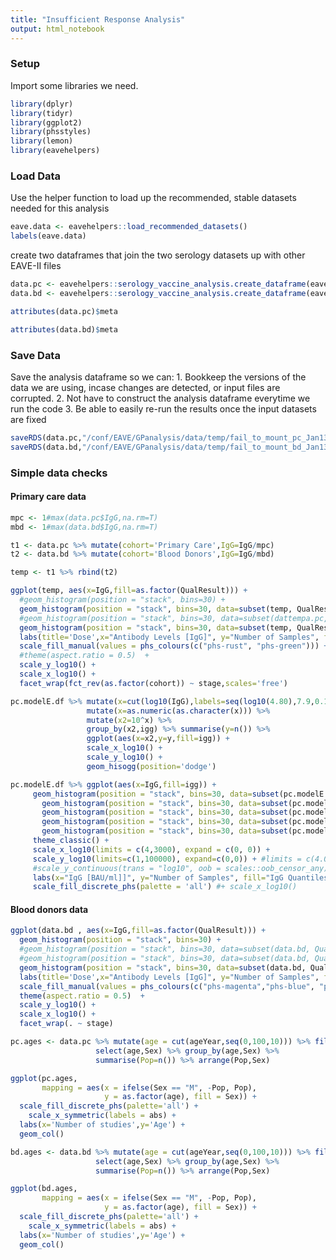 ```yaml
---
title: "Insufficient Response Analysis"
output: html_notebook
---
```



### Setup

Import some libraries we need.

```r
library(dplyr)
library(tidyr)
library(ggplot2)
library(phsstyles)
library(lemon)
library(eavehelpers)
```

### Load Data

Use the helper function to load up the recommended, stable datasets needed for this analysis
```r
eave.data <- eavehelpers::load_recommended_datasets() 
labels(eave.data)
```

create two dataframes that join the two serology datasets up with other EAVE-II files
```r
data.pc <- eavehelpers::serology_vaccine_analysis.create_dataframe(eave.data,'serology_primary_care')
data.bd <- eavehelpers::serology_vaccine_analysis.create_dataframe(eave.data,'serology_blood_donors')
```

```r
attributes(data.pc)$meta
```


```r
attributes(data.bd)$meta
```

### Save Data

Save the analysis dataframe so we can:
1. Bookkeep the versions of the data we are using, incase changes are detected, or input files are corrupted.
2. Not have to construct the analysis dataframe everytime we run the code
3. Be able to easily re-run the results once the input datasets are fixed

```r
saveRDS(data.pc,"/conf/EAVE/GPanalysis/data/temp/fail_to_mount_pc_Jan13_final.rds")
saveRDS(data.bd,"/conf/EAVE/GPanalysis/data/temp/fail_to_mount_bd_Jan13_final.rds")
```


### Simple data checks


#### Primary care data

```r

mpc <- 1#max(data.pc$IgG,na.rm=T)
mbd <- 1#max(data.bd$IgG,na.rm=T)

t1 <- data.pc %>% mutate(cohort='Primary Care',IgG=IgG/mpc)
t2 <- data.bd %>% mutate(cohort='Blood Donors',IgG=IgG/mbd)

temp <- t1 %>% rbind(t2)

ggplot(temp, aes(x=IgG,fill=as.factor(QualResult))) +
  #geom_histogram(position = "stack", bins=30) +
  geom_histogram(position = "stack", bins=30, data=subset(temp, QualResult != 'Positive'), aes(fill='Negative')) +
  #geom_histogram(position = "stack", bins=30, data=subset(dattempa.pc, QualResult == 'Equivocal'), aes(fill='Equivocal')) +
  geom_histogram(position = "stack", bins=30, data=subset(temp, QualResult == 'Positive'), aes(fill='Positive')) +
  labs(title='Dose',x="Antibody Levels [IgG]", y="Number of Samples", fill="Result") +
  scale_fill_manual(values = phs_colours(c("phs-rust", "phs-green"))) +
  #theme(aspect.ratio = 0.5)  +
  scale_y_log10() +
  scale_x_log10() +
  facet_wrap(fct_rev(as.factor(cohort)) ~ stage,scales='free')
```

```r
pc.modelE.df %>% mutate(x=cut(log10(IgG),labels=seq(log10(4.80),7.9,0.1),breaks=seq(log10(4.80),8,0.1))) %>% 
                 mutate(x=as.numeric(as.character(x))) %>% 
                 mutate(x2=10^x) %>% 
                 group_by(x2,igg) %>% summarise(y=n()) %>%
                 ggplot(aes(x=x2,y=y,fill=igg)) + 
                 scale_x_log10() +
                 scale_y_log10() + 
                 geom_hisogg(position='dodge')
```


```r
pc.modelE.df %>% ggplot(aes(x=IgG,fill=igg)) + 
     geom_histogram(position = "stack", bins=30, data=subset(pc.modelE.df, igg == 'Undetectable'), aes(fill='Undetectable')) +
       geom_histogram(position = "stack", bins=30, data=subset(pc.modelE.df, igg == 'Very Low'), aes(fill='Very Low')) +
       geom_histogram(position = "stack", bins=30, data=subset(pc.modelE.df, igg == 'Low'), aes(fill='Low')) +
       geom_histogram(position = "stack", bins=30, data=subset(pc.modelE.df, igg == 'High'), aes(fill='High')) +
       geom_histogram(position = "stack", bins=30, data=subset(pc.modelE.df, igg == 'Very High'), aes(fill='Very High')) +
     theme_classic() + 
     scale_x_log10(limits = c(4,3000), expand = c(0, 0)) +
     scale_y_log10(limits=c(1,100000), expand=c(0,0)) + #limits = c(4.0,3000), expand = c(0, 0)) +
     #scale_y_continuous(trans = "log10", oob = scales::oob_censor_any)
     labs(x="IgG [BAU/ml]]", y="Number of Samples", fill="IgG Quantiles") +
     scale_fill_discrete_phs(palette = 'all') #+ scale_x_log10() 
```



#### Blood donors data


```r
ggplot(data.bd , aes(x=IgG,fill=as.factor(QualResult))) +
  geom_histogram(position = "stack", bins=30) +
  #geom_histogram(position = "stack", bins=30, data=subset(data.bd, QualResult == 'Negative'), aes(fill='Negative')) +
  #geom_histogram(position = "stack", bins=30, data=subset(data.bd, QualResult == 'Equivocal'), aes(fill='Equivocal')) +
  geom_histogram(position = "stack", bins=30, data=subset(data.bd, QualResult == 'Positive'), aes(fill='Positive')) +
  labs(title='Dose',x="Antibody Levels [IgG]", y="Number of Samples", fill="Result") +
  scale_fill_manual(values = phs_colours(c("phs-magenta","phs-blue", "phs-purple"))) +
  theme(aspect.ratio = 0.5)  +
  scale_y_log10() +
  scale_x_log10() +
  facet_wrap(. ~ stage)
```




```r
pc.ages <- data.pc %>% mutate(age = cut(ageYear,seq(0,100,10))) %>% filter(!is.na(age)) %>% 
                   select(age,Sex) %>% group_by(age,Sex) %>%
                   summarise(Pop=n()) %>% arrange(Pop,Sex)

ggplot(pc.ages, 
       mapping = aes(x = ifelse(Sex == "M", -Pop, Pop), 
                     y = as.factor(age), fill = Sex)) +
  scale_fill_discrete_phs(palette='all') + 
    scale_x_symmetric(labels = abs) +
  labs(x='Number of studies',y='Age') +
  geom_col() 

```

```r
bd.ages <- data.bd %>% mutate(age = cut(ageYear,seq(0,100,10))) %>% filter(!is.na(age)) %>% 
                   select(age,Sex) %>% group_by(age,Sex) %>%
                   summarise(Pop=n()) %>% arrange(Pop,Sex)

ggplot(bd.ages, 
       mapping = aes(x = ifelse(Sex == "M", -Pop, Pop), 
                     y = as.factor(age), fill = Sex)) +
  scale_fill_discrete_phs(palette='all') + 
    scale_x_symmetric(labels = abs) +
  labs(x='Number of studies',y='Age') +
  geom_col() 

```

